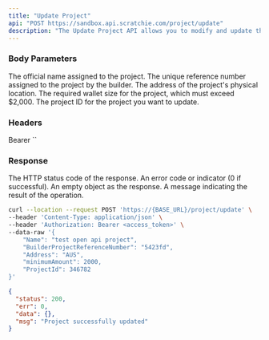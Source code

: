 ```yaml
---
title: "Update Project"
api: "POST https://sandbox.api.scratchie.com/project/update"
description: "The Update Project API allows you to modify and update the details of a specific project within the Scratchie Open API system."
---
```


### Body Parameters

<ParamField body="Name" type="String">
  The official name assigned to the project.
</ParamField>

<ParamField body="BuilderProjectReferenceNumber" type="String">
  The unique reference number assigned to the project by the builder.
</ParamField>

<ParamField body="Address" type="String">
  The address of the project's physical location.
</ParamField>

<ParamField body="minimumAmount" type="Number">
  The required wallet size for the project, which must exceed $2,000.
</ParamField>

<ParamField body="ProjectId" type="Number">
  The project ID for the project you want to update.
</ParamField>

### Headers

<ParamField body="Authorization" type="String">
  Bearer `<access_token>`
</ParamField>

### Response

<ResponseField name="status" type="Number">
  The HTTP status code of the response.
</ResponseField>

<ResponseField name="err" type="Number">
  An error code or indicator (0 if successful).
</ResponseField>

<ResponseField name="data" type="Object">
  An empty object as the response.

<ResponseField name="msg" type="String">
  A message indicating the result of the operation.
</ResponseField>
</ResponseField>

<RequestExample>

```bash
curl --location --request POST 'https://{BASE_URL}/project/update' \
--header 'Content-Type: application/json' \
--header 'Authorization: Bearer <access_token>' \
--data-raw '{
    "Name": "test open api project",
    "BuilderProjectReferenceNumber": "5423fd",
    "Address": "AUS",
    "minimumAmount": 2000,
    "ProjectId": 346782
}'
```

</RequestExample>

<ResponseExample>

```json Response
{
  "status": 200,
  "err": 0,
  "data": {},
  "msg": "Project successfully updated"
}
```

</ResponseExample>
